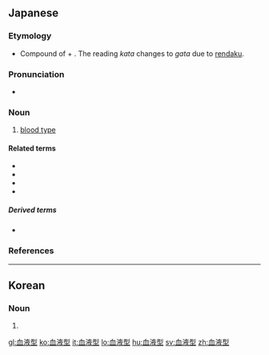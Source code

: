 ==Japanese==
{{ja-kanjitab|けつ|えき|かた|k3=がた|r=y|yomi=ok}}
{{wikipedia|lang=ja}}

===Etymology===
* Compound of {{m|ja|血液}} + {{m|ja|型|tr=かた, kata}}. The reading ''kata'' changes to ''gata'' due to [[rendaku]].

===Pronunciation===
* {{ja-pron|けつえきがた|acc=0|acc_ref=NHK}}

===Noun===
{{ja-noun|けつえきがた}}

# [[blood type]]

====Related terms====
* {{l|ja|A型}}
* {{l|ja|B型}}
* {{l|ja|O型}}
* {{l|ja|AB型}}

=====Derived terms=====
* {{l|ja|血液型占い}}

===References===
<references />

----

==Korean==
{{ko-hanjatab}}

===Noun===
{{ko-noun|hj|hangeul=혈액형}}

# {{hanja form of|혈액형|blood group/type}}

[[gl:血液型]]
[[ko:血液型]]
[[it:血液型]]
[[lo:血液型]]
[[hu:血液型]]
[[sv:血液型]]
[[zh:血液型]]